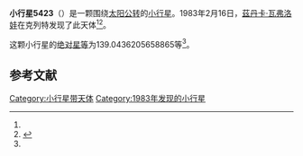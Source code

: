 {{Infobox planet
| bgcolour = #FFFFC0
| name = 5423
| symbol = 
| image = 
| caption = 
| discovery = yes
| discovery_ref = 
| discoverer = [[茲丹卡·瓦弗洛娃|茲丹卡·瓦弗洛娃]]
| discovery_site = [[克列特|克列特]] 
| discovered = 1983年2月16日
| designations = yes
| mp_name = 
| named_after = 
| alt_names = 1983 DC/ 1976 JD1 / 1985 SX5 / 1989 XE
| mp_category = [[主带小行星|主带小行星]]
| orbit_ref = <ref name="a">[http://ssd.jpl.nasa.gov/sbdb.cgi?sstr=5423 5423] {{Wayback|url=http://ssd.jpl.nasa.gov/sbdb.cgi?sstr=5423 |date=20201124020640 }}，小行星數據庫瀏覽器（JPL Small-Body Database Browser）－[[美国国家航空航天局|美国国家航空航天局]]喷气推进实验室</ref>
| epoch = 2456400.5 (2013年4月18日更新)
| aphelion = {{convert|2.764499246185659|AU|km|3|abbr=on|lk=out}}
| perihelion = {{convert|1.998632038720376|AU|km|3|abbr=on}}
| semimajor = {{convert|2.381565642453018|AU|km|3|abbr=on}}
| eccentricity = 0.160790699
| period = 1342.431893 [[日|日]]<br />3.68[[儒略年|儒略年]]
| avg_speed = 
| inclination = 2.683021296215463
| asc_node = 338.3849244402622
| mean_anomaly = 
| arg_peri = 139.0436205658865
| satellites = 
| physical_characteristics = yes
| dimensions = 
| mass = 
| density = 
| surface_grav = 
| escape_velocity = 
| sidereal_day = 
| axial_tilt = 
| pole_ecliptic_lat = 
| pole_ecliptic_lon = 
| albedo = 
| temperatures= 
| temp_name1 = 
| mean_temp_1 = 
| max_temp_1 = 
| temp_name2 = 
| max_temp_2 = 
| spectral_type = 
| abs_magnitude = 139.0436205658865
}}

'''小行星5423'''（{{lang-en|5423}}）是一颗围绕[[太阳|太阳]][[公转|公转]]的[[小行星|小行星]]。1983年2月16日，[[茲丹卡·瓦弗洛娃|茲丹卡·瓦弗洛娃]]在克列特发现了此天体<ref name="a" /><ref>{{cite news|title=小行星列表|url=http://cfa-www.harvard.edu/iau/lists/NumberedMPs.txt|accessdate=2013-07-08|newspaper=哈佛大学|archive-date=2008-05-17|archive-url=https://web.archive.org/web/20080517010638/http://cfa-www.harvard.edu/iau/lists/NumberedMPs.txt|dead-url=no}}</ref>。

这颗小行星的[[绝对星等|绝对星等]]为139.0436205658865等<ref name="a" />。

==参考文献==
{{reflist}}
{{Minor Planet Number|[[小行星5422|小行星5422]]|[[小行星5424|小行星5424]]}}

{{小天体}}

[[Category:小行星带天体|Category:小行星带天体]]
[[Category:1983年发现的小行星|Category:1983年发现的小行星]]

{{asteroid-stub}}